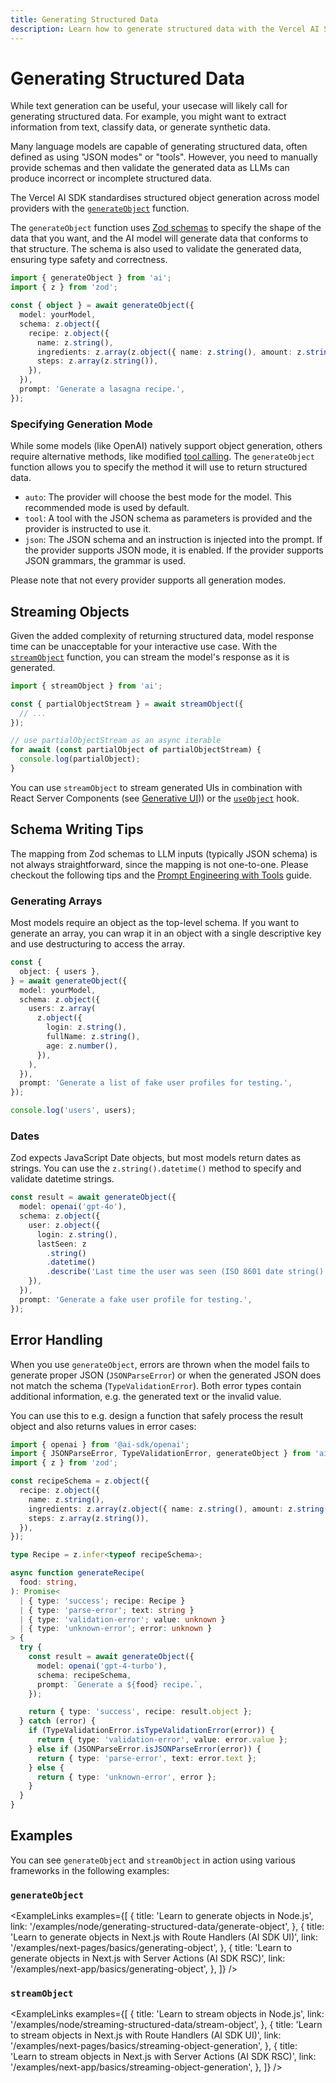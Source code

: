 ```yaml
---
title: Generating Structured Data
description: Learn how to generate structured data with the Vercel AI SDK.
---
```


# Generating Structured Data

While text generation can be useful, your usecase will likely call for generating structured data.
For example, you might want to extract information from text, classify data, or generate synthetic data.

Many language models are capable of generating structured data, often defined as using "JSON modes" or "tools".
However, you need to manually provide schemas and then validate the generated data as LLMs can produce incorrect or incomplete structured data.

The Vercel AI SDK standardises structured object generation across model providers with the [`generateObject`](/docs/reference/ai-sdk-core/generate-object) function.

The `generateObject` function uses [Zod schemas](./schemas-and-zod) to specify the shape of the data that you want, and the AI model will generate data that conforms to that structure.
The schema is also used to validate the generated data, ensuring type safety and correctness.

```ts
import { generateObject } from 'ai';
import { z } from 'zod';

const { object } = await generateObject({
  model: yourModel,
  schema: z.object({
    recipe: z.object({
      name: z.string(),
      ingredients: z.array(z.object({ name: z.string(), amount: z.string() })),
      steps: z.array(z.string()),
    }),
  }),
  prompt: 'Generate a lasagna recipe.',
});
```

### Specifying Generation Mode

While some models (like OpenAI) natively support object generation, others require alternative methods, like modified [tool calling](/docs/ai-sdk-core/tools-and-tool-calling). The `generateObject` function allows you to specify the method it will use to return structured data.

- `auto`: The provider will choose the best mode for the model. This recommended mode is used by default.
- `tool`: A tool with the JSON schema as parameters is provided and the provider is instructed to use it.
- `json`: The JSON schema and an instruction is injected into the prompt. If the provider supports JSON mode, it is enabled. If the provider supports JSON grammars, the grammar is used.

<Note>Please note that not every provider supports all generation modes.</Note>

## Streaming Objects

Given the added complexity of returning structured data, model response time can be unacceptable for your interactive use case. With the [`streamObject`](/docs/reference/ai-sdk-core/stream-object) function, you can stream the model's response as it is generated.

```ts
import { streamObject } from 'ai';

const { partialObjectStream } = await streamObject({
  // ...
});

// use partialObjectStream as an async iterable
for await (const partialObject of partialObjectStream) {
  console.log(partialObject);
}
```

You can use `streamObject` to stream generated UIs in combination with React Server Components (see [Generative UI](../ai-sdk-rsc))) or the [`useObject`](/docs/reference/ai-sdk-ui/use-object) hook.

## Schema Writing Tips

The mapping from Zod schemas to LLM inputs (typically JSON schema) is not always straightforward, since the mapping is not one-to-one.
Please checkout the following tips and the [Prompt Engineering with Tools](/docs/ai-sdk-core/tools-and-tool-calling#prompt-engineering-with-tools) guide.

### Generating Arrays

Most models require an object as the top-level schema. If you want to generate an array, you can wrap it in an object with a single descriptive key and use destructuring to access the array.

```ts highlight="2,5-6"
const {
  object: { users },
} = await generateObject({
  model: yourModel,
  schema: z.object({
    users: z.array(
      z.object({
        login: z.string(),
        fullName: z.string(),
        age: z.number(),
      }),
    ),
  }),
  prompt: 'Generate a list of fake user profiles for testing.',
});

console.log('users', users);
```

### Dates

Zod expects JavaScript Date objects, but most models return dates as strings. You can use the `z.string().datetime()` method to specify and validate datetime strings.

```ts highlight="6-9"
const result = await generateObject({
  model: openai('gpt-4o'),
  schema: z.object({
    user: z.object({
      login: z.string(),
      lastSeen: z
        .string()
        .datetime()
        .describe('Last time the user was seen (ISO 8601 date string().'),
    }),
  }),
  prompt: 'Generate a fake user profile for testing.',
});
```

## Error Handling

When you use `generateObject`, errors are thrown when the model fails to generate proper JSON (`JSONParseError`)
or when the generated JSON does not match the schema (`TypeValidationError`).
Both error types contain additional information, e.g. the generated text or the invalid value.

You can use this to e.g. design a function that safely process the result object and also returns values in error cases:

```ts
import { openai } from '@ai-sdk/openai';
import { JSONParseError, TypeValidationError, generateObject } from 'ai';
import { z } from 'zod';

const recipeSchema = z.object({
  recipe: z.object({
    name: z.string(),
    ingredients: z.array(z.object({ name: z.string(), amount: z.string() })),
    steps: z.array(z.string()),
  }),
});

type Recipe = z.infer<typeof recipeSchema>;

async function generateRecipe(
  food: string,
): Promise<
  | { type: 'success'; recipe: Recipe }
  | { type: 'parse-error'; text: string }
  | { type: 'validation-error'; value: unknown }
  | { type: 'unknown-error'; error: unknown }
> {
  try {
    const result = await generateObject({
      model: openai('gpt-4-turbo'),
      schema: recipeSchema,
      prompt: `Generate a ${food} recipe.`,
    });

    return { type: 'success', recipe: result.object };
  } catch (error) {
    if (TypeValidationError.isTypeValidationError(error)) {
      return { type: 'validation-error', value: error.value };
    } else if (JSONParseError.isJSONParseError(error)) {
      return { type: 'parse-error', text: error.text };
    } else {
      return { type: 'unknown-error', error };
    }
  }
}
```

## Examples

You can see `generateObject` and `streamObject` in action using various frameworks in the following examples:

### `generateObject`

<ExampleLinks
  examples={[
    {
      title: 'Learn to generate objects in Node.js',
      link: '/examples/node/generating-structured-data/generate-object',
    },
    {
      title:
        'Learn to generate objects in Next.js with Route Handlers (AI SDK UI)',
      link: '/examples/next-pages/basics/generating-object',
    },
    {
      title:
        'Learn to generate objects in Next.js with Server Actions (AI SDK RSC)',
      link: '/examples/next-app/basics/generating-object',
    },
  ]}
/>

### `streamObject`

<ExampleLinks
  examples={[
    {
      title: 'Learn to stream objects in Node.js',
      link: '/examples/node/streaming-structured-data/stream-object',
    },
    {
      title:
        'Learn to stream objects in Next.js with Route Handlers (AI SDK UI)',
      link: '/examples/next-pages/basics/streaming-object-generation',
    },
    {
      title:
        'Learn to stream objects in Next.js with Server Actions (AI SDK RSC)',
      link: '/examples/next-app/basics/streaming-object-generation',
    },
  ]}
/>
